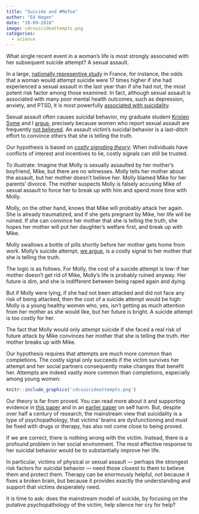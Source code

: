 ```yaml
---
title: "Suicide and #MeToo"
author: "Ed Hagen"
date: "10-09-2018"
image: cdcsuicideattempts.png
categories:
  - science
---
```


What single recent event in a woman's life is most strongly associated with her subsequent suicide attempt? A sexual assault. 

In a large, [nationally representive study](https://doi.org/10.1016/j.jad.2013.08.035) in France, for instance, the odds that a woman would attempt suicide were 17 times higher if she had experienced a sexual assault in the last year than if she had not, the most potent risk factor among those examined. In fact, although sexual assault is associated with many poor mental health outcomes, such as depression, anxiety, and PTSD, it is most powerfully [associated with suicidality](https://doi.org/10.1016/j.cpr.2017.06.002).

Sexual assault often causes suicidal behavior, my graduate student [Kristen Syme](http://anthro.vancouver.wsu.edu/grads/syme/) and I [argue](http://anthro.vancouver.wsu.edu/media/PDF/syme_garfield_hagen2015.pdf), precisely because women who report sexual assault are frequently [not believed](https://www.cnn.com/2018/10/06/politics/collins-sotu-kavanaugh-cnntv/index.html). An assault victim's suicidal behavior is a last-ditch effort to convince others that she is telling the truth.

Our hypothesis is based on [*costly signaling theory*](https://en.wikipedia.org/wiki/Signalling_(economics)): When individuals have conflicts of interest and incentives to lie, costly signals can still be trusted.

To illustrate: Imagine that Molly is sexually assaulted by her mother's boyfriend, Mike, but there are no witnesses. Molly tells her mother about the assault, but her mother doesn't believe her. Molly blamed Mike for her parents' divorce. The mother suspects Molly is falsely accusing Mike of sexual assault to force her to break up with him and spend more time with Molly. 

Molly, on the other hand, knows that Mike will probably attack her again. She is already traumatized, and if she gets pregnant by Mike, her life will be ruined. If she can convince her mother that she is telling the truth, she hopes her mother will put her daughter's welfare first, and break up with Mike. 

Molly swallows a bottle of pills shortly before her mother gets home from work. Molly's suicide attempt, [we argue](http://anthro.vancouver.wsu.edu/media/PDF/syme_garfield_hagen2015.pdf), is a costly signal to her mother that she is telling the truth. 

The logic is as follows. For Molly, the cost of a suicide attempt is low: if her mother doesn't get rid of Mike, Molly's life is probably ruined anyway. Her future is dim, and she is indifferent between being raped again and dying. 

But if Molly were lying, if she had not been attacked and did not face any risk of being attacked, then the cost of a suicide attempt would be high: Molly is a young healthy women who, yes, isn't getting as much attention from her mother as she would like, but her future is bright. A suicide attempt is too costly for her. 

The fact that Molly would only attempt suicide if she faced a real risk of future attack by Mike convinces her mother that she is telling the truth. Her mother breaks up with Mike.

Our hypothesis requires that attempts are much more common than completions. The costly signal only succeeds if the victim survives her attempt and her social partners consequently make changes that benefit her. Attempts are indeed vastly more common than completions, especially among young women:

```r
knitr::include_graphics('cdcsuicideattempts.png')
```

Our theory is far from proved. You can read more about it and supporting evidence in [this paper](http://anthro.vancouver.wsu.edu/media/PDF/syme_garfield_hagen2015.pdf) and in an [earlier paper](http://anthro.vancouver.wsu.edu/media/PDF/Hagen_et_al_2008_Gestures_of_despair_and_hope.pdf) on self harm. But, despite over half a century of research, the mainstream view that suicidality is a type of psychopathology, that victims' brains are dysfunctioning and must be fixed with drugs or therapy, has also not come close to being proved.

If we are correct, there is nothing wrong with the victim. Instead, there is a profound problem in her social environment. The most effective response to her suicidal behavior would be to substantially improve her life. 

In particular, victims of physical or sexual assault --- perhaps the strongest risk factors for suicidal behavior --- need those closest to them to believe them and protect them. Therapy can be enormously helpful, not because it fixes a broken brain, but because it provides exactly the understanding and support that victims desperately need.

It is time to ask: does the mainstream model of suicide, by focusing on the putative psychopathology of the victim, help silence her cry for help?
